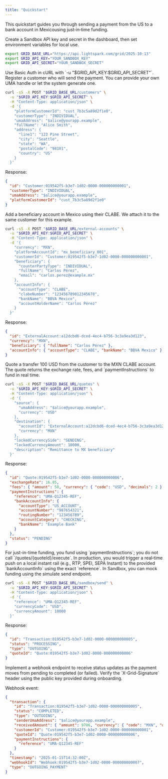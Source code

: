 ```yaml
---
title: "Quickstart"
---
```


This quickstart guides you through sending a payment from the US to a bank account in Mexicousing just‑in‑time funding.

<Steps>
<Step title="Get API credentials">
  Create a Sandbox API key and secret in the dashboard, then set environment variables for local use.

  ```bash
  export GRID_BASE_URL="https://api.lightspark.com/grid/2025-10-13"
  export GRID_API_KEY="YOUR_SANDBOX_KEY"
  export GRID_API_SECRET="YOUR_SANDBOX_SECRET"
  ```

  <Tip>
  Use Basic Auth in cURL with `-u "$GRID_API_KEY:$GRID_API_SECRET"`.
  </Tip>
</Step>

<Step title="Create a customer">
  Register a customer who will send the payment. You can provide your own UMA handle or let the system generate one.

  ```bash
  curl -sS -X POST "$GRID_BASE_URL/customers" \
    -u "$GRID_API_KEY:$GRID_API_SECRET" \
    -H "Content-Type: application/json" \
    -d '{
      "platformCustomerId": "cust_7b3c5a89d2f1e0",
      "customerType": "INDIVIDUAL",
      "umaAddress": "$alice@yourapp.example",
      "fullName": "Alice Smith",
      "address": {
        "line1": "123 Pine Street",
        "city": "Seattle",
        "state": "WA",
        "postalCode": "98101",
        "country": "US"
      }
    }'
  ```
  
  Response:
  ```json
  {
    "id": "Customer:019542f5-b3e7-1d02-0000-000000000001",
    "customerType": "INDIVIDUAL",
    "umaAddress": "$alice@yourapp.example",
    "platformCustomerId": "cust_7b3c5a89d2f1e0"
  }
  ```
</Step>

<Step title="Create an external receiving bank account (CLABE in MX)">
  Add a beneficiary account in Mexico using their CLABE. We attach it to the same customer for this example.

  ```bash
  curl -sS -X POST "$GRID_BASE_URL/external-accounts" \
    -u "$GRID_API_KEY:$GRID_API_SECRET" \
    -H "Content-Type: application/json" \
    -d '{
      "currency": "MXN",
      "platformAccountId": "mx_beneficiary_001",
      "customerId": "Customer:019542f5-b3e7-1d02-0000-000000000001",
      "beneficiary": {
        "counterPartyType": "INDIVIDUAL",
        "fullName": "Carlos Pérez",
        "email": "carlos.perez@example.mx"
      },
      "accountInfo": {
        "accountType": "CLABE",
        "clabeNumber": "123456789012345678",
        "bankName": "BBVA Mexico",
        "accountHolderName": "Carlos Pérez"
      }
    }'
  ```
  
  Response:
  ```json
  {
    "id": "ExternalAccount:a12dcbd6-dced-4ec4-b756-3c3a9ea3d123",
    "currency": "MXN",
    "beneficiary": { "fullName": "Carlos Pérez" },
    "accountInfo": { "accountType": "CLABE", "bankName": "BBVA Mexico" }
  }
  ```
</Step>

<Step title="Create a quote (just‑in‑time funding)">
  Quote a transfer 100 USD from the customer to the MXN CLABE account. The quote returns the exchange rate, fees, and `paymentInstructions` to fund in real time.

  ```bash
  curl -sS -X POST "$GRID_BASE_URL/quotes" \
    -u "$GRID_API_KEY:$GRID_API_SECRET" \
    -H "Content-Type: application/json" \
    -d '{
      "source": {
        "umaAddress": "$alice@yourapp.example",
        "currency": "USD"
      },
      "destination": {
        "accountId": "ExternalAccount:a12dcbd6-dced-4ec4-b756-3c3a9ea3d123",
        "currency": "MXN"
      },
      "lockedCurrencySide": "SENDING",
      "lockedCurrencyAmount": 10000,
      "description": "Remittance to MX beneficiary"
    }'
  ```
  
  Response:
  ```json
  {
    "id": "Quote:019542f5-b3e7-1d02-0000-000000000006",
    "exchangeRate": 16.85,
    "fees": { "amount": 50, "currency": { "code": "USD", "decimals": 2 } },
    "paymentInstructions": {
      "reference": "UMA-Q12345-REF",
      "bankAccountInfo": {
        "accountType": "US_ACCOUNT",
        "accountNumber": "987654321",
        "routingNumber": "123456789",
        "accountCategory": "CHECKING",
        "bankName": "Example Bank"
      }
    },
    "status": "PENDING"
  }
  ```

  <Tip>
  For just-in-time funding, you fund using `paymentInstructions`; you do not call `/quotes/{quoteId}/execute`.
  </Tip>
</Step>

<Step title="Fund the quote (Sandbox simulation)">
  In production, you would trigger a real‑time push on a local instant rail (e.g., RTP, SPEI, SEPA Instant) to the provided `bankAccountInfo` using the exact `reference`. In Sandbox, you can mock funding using the simulate send endpoint.

  ```bash
  curl -sS -X POST "$GRID_BASE_URL/sandbox/send" \
    -u "$GRID_API_KEY:$GRID_API_SECRET" \
    -H "Content-Type: application/json" \
    -d '{
      "reference": "UMA-Q12345-REF",
      "currencyCode": "USD",
      "currencyAmount": 10000
    }'
  ```

  Response:
  ```json
  {
    "id": "Transaction:019542f5-b3e7-1d02-0000-000000000005",
    "status": "PROCESSING",
    "type": "OUTGOING",
    "quoteId": "Quote:019542f5-b3e7-1d02-0000-000000000006"
  }
  ```
</Step>

<Step title="Handle the outgoing payment webhook">
  Implement a webhook endpoint to receive status updates as the payment moves from pending to completed (or failed). Verify the `X-Grid-Signature` header using the public key provided during onboarding.

  Webhook event:
  ```json
  {
    "transaction": {
      "id": "Transaction:019542f5-b3e7-1d02-0000-000000000005",
      "status": "COMPLETED",
      "type": "OUTGOING",
      "senderUmaAddress": "$alice@yourapp.example",
      "receivedAmount": { "amount": 9706, "currency": { "code": "MXN", "decimals": 2 } },
      "customerId": "Customer:019542f5-b3e7-1d02-0000-000000000001",
      "quoteId": "Quote:019542f5-b3e7-1d02-0000-000000000006",
      "paymentInstructions": {
        "reference": "UMA-Q12345-REF"
      }
    },
    "timestamp": "2025-01-15T14:32:00Z",
    "webhookId": "Webhook:019542f5-b3e7-1d02-0000-000000000007",
    "type": "OUTGOING_PAYMENT"
  }
  ```
</Step>
</Steps>